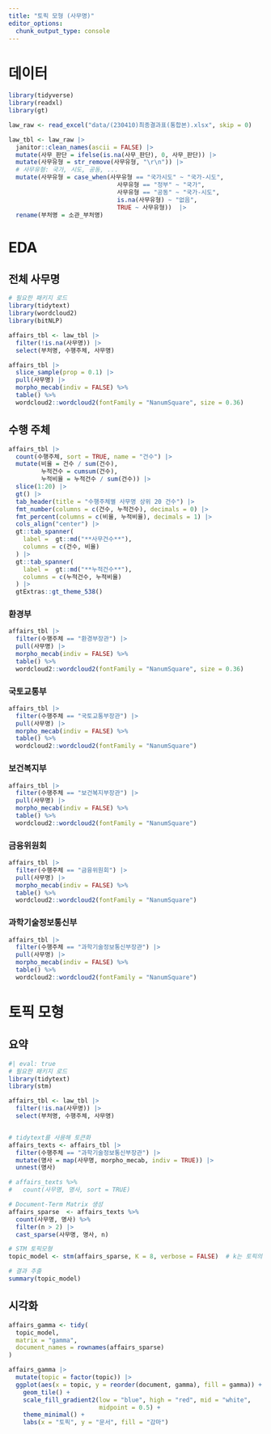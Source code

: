 ```yaml
---
title: "토픽 모형 (사무명)"
editor_options: 
  chunk_output_type: console
---
```


# 데이터

```r
library(tidyverse)
library(readxl)
library(gt)

law_raw <- read_excel("data/(230410)최종결과표(통합본).xlsx", skip = 0)

law_tbl <- law_raw |>
  janitor::clean_names(ascii = FALSE) |> 
  mutate(사무_판단 = ifelse(is.na(사무_판단), 0, 사무_판단)) |> 
  mutate(사무유형 = str_remove(사무유형, "\r\n")) |>
  # 사무유형: 국가, 시도, 공동, ...
  mutate(사무유형 = case_when(사무유형 == "국가시도" ~ "국가-시도",
                              사무유형 == "정부" ~ "국가",
                              사무유형 == "공동" ~ "국가-시도",
                              is.na(사무유형) ~ "없음",
                              TRUE ~ 사무유형))  |> 
  rename(부처명 = 소관_부처명)

```  



# EDA

## 전체 사무명

```r
# 필요한 패키지 로드
library(tidytext)
library(wordcloud2)
library(bitNLP)

affairs_tbl <- law_tbl |>
  filter(!is.na(사무명)) |> 
  select(부처명, 수행주체, 사무명)

affairs_tbl |> 
  slice_sample(prop = 0.1) |>
  pull(사무명) |> 
  morpho_mecab(indiv = FALSE) %>% 
  table() %>% 
  wordcloud2::wordcloud2(fontFamily = "NanumSquare", size = 0.36)
```


## 수행 주체

```r
affairs_tbl |> 
  count(수행주체, sort = TRUE, name = "건수") |> 
  mutate(비율 = 건수 / sum(건수),
         누적건수 = cumsum(건수),
         누적비율 = 누적건수 / sum(건수)) |> 
  slice(1:20) |> 
  gt() |>
  tab_header(title = "수행주체별 사무명 상위 20 건수") |>
  fmt_number(columns = c(건수, 누적건수), decimals = 0) |>
  fmt_percent(columns = c(비율, 누적비율), decimals = 1) |> 
  cols_align("center") |> 
  gt::tab_spanner(
    label =  gt::md("**사무건수**"),
    columns = c(건수, 비율)
  ) |> 
  gt::tab_spanner(
    label =  gt::md("**누적건수**"),
    columns = c(누적건수, 누적비율)
  ) |> 
  gtExtras::gt_theme_538()
```

::: {.panel-tabset}

### 환경부 {.unnumbered}

```r
affairs_tbl |> 
  filter(수행주체 == "환경부장관") |> 
  pull(사무명) |> 
  morpho_mecab(indiv = FALSE) %>% 
  table() %>% 
  wordcloud2::wordcloud2(fontFamily = "NanumSquare", size = 0.36)  
```

### 국토교통부 {.unnumbered}

```r
affairs_tbl |> 
  filter(수행주체 == "국토교통부장관") |> 
  pull(사무명) |> 
  morpho_mecab(indiv = FALSE) %>% 
  table() %>% 
  wordcloud2::wordcloud2(fontFamily = "NanumSquare")  
```

### 보건복지부 {.unnumbered}

```r
affairs_tbl |> 
  filter(수행주체 == "보건복지부장관") |> 
  pull(사무명) |> 
  morpho_mecab(indiv = FALSE) %>% 
  table() %>% 
  wordcloud2::wordcloud2(fontFamily = "NanumSquare")  
```

### 금융위원회 {.unnumbered}

```r
affairs_tbl |> 
  filter(수행주체 == "금융위원회") |> 
  pull(사무명) |> 
  morpho_mecab(indiv = FALSE) %>% 
  table() %>% 
  wordcloud2::wordcloud2(fontFamily = "NanumSquare")  
```

### 과학기술정보통신부   {.unnumbered}

```r
affairs_tbl |> 
  filter(수행주체 == "과학기술정보통신부장관") |> 
  pull(사무명) |> 
  morpho_mecab(indiv = FALSE) %>% 
  table() %>% 
  wordcloud2::wordcloud2(fontFamily = "NanumSquare")  
```

:::

# 토픽 모형

## 요약

```r
#| eval: true
# 필요한 패키지 로드
library(tidytext)
library(stm)

affairs_tbl <- law_tbl |>
  filter(!is.na(사무명)) |> 
  select(부처명, 수행주체, 사무명)


# tidytext를 사용해 토큰화
affairs_texts <- affairs_tbl |> 
  filter(수행주체 == "과학기술정보통신부장관") |>
  mutate(명사 = map(사무명, morpho_mecab, indiv = TRUE)) |> 
  unnest(명사)

# affairs_texts %>%
#   count(사무명, 명사, sort = TRUE)

# Document-Term Matrix 생성
affairs_sparse  <- affairs_texts %>%
  count(사무명, 명사) %>%
  filter(n > 2) |> 
  cast_sparse(사무명, 명사, n)

# STM 토픽모형
topic_model <- stm(affairs_sparse, K = 8, verbose = FALSE)  # k는 토픽의 수

# 결과 추출
summary(topic_model)
```

## 시각화

```r
affairs_gamma <- tidy(
  topic_model, 
  matrix = "gamma",
  document_names = rownames(affairs_sparse)
) 

affairs_gamma |> 
  mutate(topic = factor(topic)) |> 
  ggplot(aes(x = topic, y = reorder(document, gamma), fill = gamma)) +
    geom_tile() +
    scale_fill_gradient2(low = "blue", high = "red", mid = "white", 
                         midpoint = 0.5) +
    theme_minimal() +
    labs(x = "토픽", y = "문서", fill = "감마") 

```


